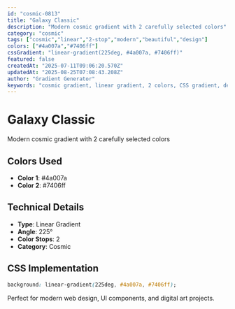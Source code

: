```yaml
---
id: "cosmic-0813"
title: "Galaxy Classic"
description: "Modern cosmic gradient with 2 carefully selected colors"
category: "cosmic"
tags: ["cosmic","linear","2-stop","modern","beautiful","design"]
colors: ["#4a007a","#7406ff"]
cssGradient: "linear-gradient(225deg, #4a007a, #7406ff)"
featured: false
createdAt: "2025-07-11T09:06:20.570Z"
updatedAt: "2025-08-25T07:08:43.208Z"
author: "Gradient Generator"
keywords: "cosmic gradient, linear gradient, 2 colors, CSS gradient, design, #4a007a, #7406ff"
---
```


# Galaxy Classic

Modern cosmic gradient with 2 carefully selected colors

## Colors Used
- **Color 1**: #4a007a
- **Color 2**: #7406ff

## Technical Details
- **Type**: Linear Gradient
- **Angle**: 225°
- **Color Stops**: 2
- **Category**: Cosmic

## CSS Implementation
```css
background: linear-gradient(225deg, #4a007a, #7406ff);
```

Perfect for modern web design, UI components, and digital art projects.
